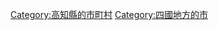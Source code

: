 {{Commonscat|Sukumo, Kochi}}
{{Catmore}}

{{DEFAULTSORT:Sukumo-shi}}
[[Category:高知縣的市町村|Category:高知縣的市町村]]
[[Category:四國地方的市|Category:四國地方的市]]